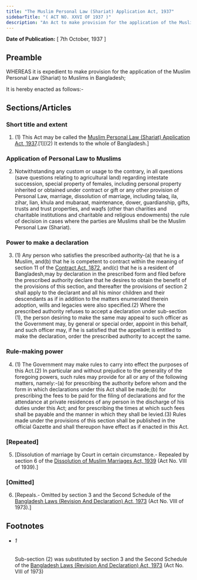 ```yaml
---
title: "The Muslim Personal Law (Shariat) Application Act, 1937"
sidebarTitle: "( ACT NO. XXVI OF 1937 )"
description: "An Act to make provision for the application of the Muslim Personal Law (Shariat) to Muslims in Bangladesh.♣"
---
```


**Date of Publication:** [ 7th October, 1937 ]

## Preamble

WHEREAS it is expedient to make provision for the application of the Muslim Personal Law (Shariat) to Muslims in Bangladesh;

It is hereby enacted as follows:-

## Sections/Articles

### Short title and extent

1. (1) This Act may be called the [Muslim Personal Law (Shariat) Application Act, 1937](/act-173.html "Muslim Personal Law (Shariat) Application Act, 1937").[1][(2) It extends to the whole of Bangladesh.]

### Application of Personal Law to Muslims

2. Notwithstanding any custom or usage to the contrary, in all questions (save questions relating to agricultural land) regarding intestate succession, special property of females, including personal property inherited or obtained under contract or gift or any other provision of Personal Law, marriage, dissolution of marriage, including talaq, ila, zihar, lian, khula and mubaraat, maintenance, dower, guardianship, gifts, trusts and trust properties, and waqfs (other than charities and charitable institutions and charitable and religious endowments) the rule of decision in cases where the parties are Muslims shall be the Muslim Personal Law (Shariat).

### Power to make a declaration

3. (1) Any person who satisfies the prescribed authority-(a) that he is a Muslim, and(b) that he is competent to contract within the meaning of section 11 of the [Contract Act, 1872](/act-26.html "Contract Act, 1872"), and(c) that he is a resident of Bangladesh,may by declaration in the prescribed form and filed before the prescribed authority declare that he desires to obtain the benefit of the provisions of this section, and thereafter the provisions of section 2 shall apply to the declarant and all his minor children and their descendants as if in addition to the matters enumerated therein adoption, wills and legacies were also specified.(2) Where the prescribed authority refuses to accept a declaration under sub-section (1), the person desiring to make the same may appeal to such officer as the Government may, by general or special order, appoint in this behalf, and such officer may, if he is satisfied that the appellant is entitled to make the declaration, order the prescribed authority to accept the same.

### Rule-making power

4. (1) The Government may make rules to carry into effect the purposes of this Act.(2) In particular and without prejudice to the generality of the foregoing powers, such rules may provide for all or any of the following matters, namely:-(a) for prescribing the authority before whom and the form in which declarations under this Act shall be made;(b) for prescribing the fees to be paid for the filing of declarations and for the attendance at private residences of any person in the discharge of his duties under this Act; and for prescribing the times at which such fees shall be payable and the manner in which they shall be levied.(3) Rules made under the provisions of this section shall be published in the official Gazette and shall thereupon have effect as if enacted in this Act.

### [Repeated]

5. [Dissolution of marriage by Court in certain circumstance.- Repealed by section 6 of the [Dissolution of Muslim Marriages Act, 1939](/act-180.html "Dissolution of Muslim Marriages Act, 1939") (Act No. VIII of 1939).]

### [Omitted]

6. [Repeals.- Omitted by section 3 and the Second Schedule of the [Bangladesh Laws (Revision And Declaration) Act, 1973](/act-430.html "Bangladesh Laws (Revision And Declaration) Act, 1973") (Act No. VIII of 1973).]

## Footnotes

- ###### 1

  Sub-section (2) was substituted by section 3 and the Second Schedule of the [Bangladesh Laws (Revision And Declaration) Act, 1973](/act-430.html "Bangladesh Laws (Revision And Declaration) Act, 1973") (Act No. VIII of 1973)
